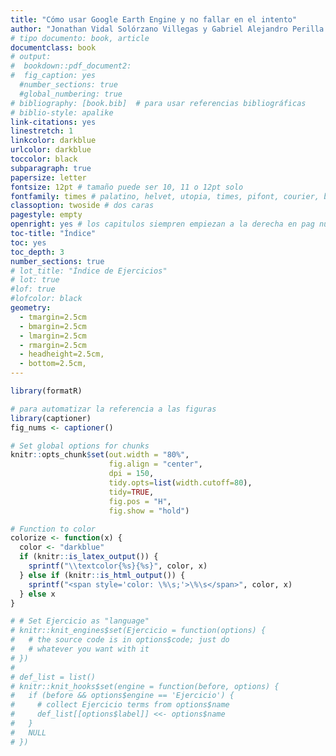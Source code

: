 ```yaml
---
title: "Cómo usar Google Earth Engine y no fallar en el intento"
author: "Jonathan Vidal Solórzano Villegas y Gabriel Alejandro Perilla Suárez"
# tipo documento: book, article
documentclass: book
# output: 
#  bookdown::pdf_document2:
#  fig_caption: yes
  #number_sections: true
  #global_numbering: true
# bibliography: [book.bib]  # para usar referencias bibliográficas
# biblio-style: apalike
link-citations: yes
linestretch: 1
linkcolor: darkblue
urlcolor: darkblue
toccolor: black
subparagraph: true
papersize: letter
fontsize: 12pt # tamaño puede ser 10, 11 o 12pt solo
fontfamily: times # palatino, helvet, utopia, times, pifont, courier, bookman, newcent y avant
classoption: twoside # dos caras
pagestyle: empty
openright: yes # los capitulos siempren empiezan a la derecha en pag nueva
toc-title: "Índice"
toc: yes
toc_depth: 3
number_sections: true
# lot_title: "Índice de Ejercicios"
# lot: true
#lof: true
#lofcolor: black
geometry: 
  - tmargin=2.5cm
  - bmargin=2.5cm
  - lmargin=2.5cm
  - rmargin=2.5cm
  - headheight=2.5cm,
  - bottom=2.5cm,
---
```


```r
library(formatR)

# para automatizar la referencia a las figuras
library(captioner)
fig_nums <- captioner()

# Set global options for chunks
knitr::opts_chunk$set(out.width = "80%",
                      fig.align = "center", 
                      dpi = 150,
                      tidy.opts=list(width.cutoff=80),
                      tidy=TRUE,
                      fig.pos = "H",
                      fig.show = "hold")

# Function to color
colorize <- function(x) {
  color <- "darkblue"
  if (knitr::is_latex_output()) {
    sprintf("\\textcolor{%s}{%s}", color, x)
  } else if (knitr::is_html_output()) {
    sprintf("<span style='color: \%\s;'>\%\s</span>", color, x)
  } else x
}

# # Set Ejercicio as "language"
# knitr::knit_engines$set(Ejercicio = function(options) {
#   # the source code is in options$code; just do
#   # whatever you want with it
# })
# 
# def_list = list()
# knitr::knit_hooks$set(engine = function(before, options) {
#   if (before && options$engine == 'Ejercicio') {
#     # collect Ejercicio terms from options$name
#     def_list[[options$label]] <<- options$name
#   }
#   NULL
# })
```

```{=latex}
\setlength{\aweboxleftmargin}{0.1\linewidth}
\setlength{\aweboxcontentwidth}{0.85\linewidth}
\setlength{\aweboxvskip}{1mm}
\setlength{\aweboxrulewidth}{5pt}
```
